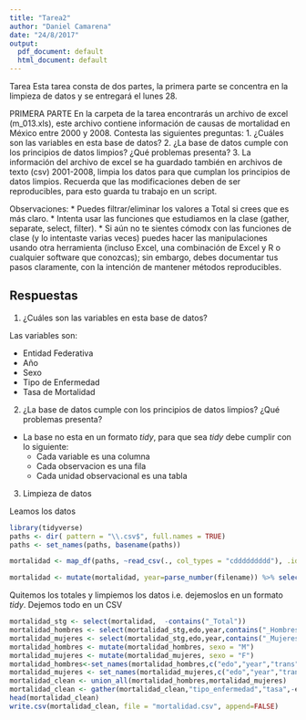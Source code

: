 ```yaml
---
title: "Tarea2"
author: "Daniel Camarena"
date: "24/8/2017"
output:
  pdf_document: default
  html_document: default
---
```


Tarea 
Esta tarea consta de dos partes, la primera parte se concentra en la limpieza de datos y se entregará el lunes 28.

PRIMERA PARTE
En la carpeta de la tarea encontrarás un archivo de excel (m_013.xls), este archivo contiene información
de causas de mortalidad en México entre 2000 y 2008. Contesta las siguientes preguntas:
1. ¿Cuáles son las variables en esta base de datos? 
2. ¿La base de datos cumple con los principios de datos limpios? ¿Qué problemas presenta?
3. La información del archivo de excel se ha guardado también en archivos de texto (csv) 2001-2008, limpia los datos para que cumplan los principios de datos limpios. Recuerda que las modificaciones deben de ser reproducibles, para esto guarda tu trabajo en un script.

Observaciones:
* Puedes filtrar/eliminar los valores a Total si crees que es más claro.
* Intenta usar las funciones que estudiamos en la clase (gather, separate, select, filter).
* Si aún no te sientes cómodx con las funciones de clase (y lo intentaste varias veces) puedes hacer las manipulaciones usando otra herramienta (incluso Excel, una combinación de Excel y R o cualquier software que conozcas); sin embargo, debes 
documentar tus pasos claramente, con la intención de mantener métodos reproducibles.

## Respuestas

1. ¿Cuáles son las variables en esta base de datos? 

Las variables son:

+ Entidad Federativa
+ Año
+ Sexo
+ Tipo de Enfermedad
+ Tasa de Mortalidad

2. ¿La base de datos cumple con los principios de datos limpios? ¿Qué problemas presenta?

* La base no esta en un formato *tidy*, para que sea *tidy* debe cumplir con lo siguiente:
   + Cada variable es una columna
   + Cada observacion es una fila
   + Cada unidad observacional es una tabla

3. Limpieza de datos

Leamos los datos
```r
library(tidyverse)
paths <- dir( pattern = "\\.csv$", full.names = TRUE) 
paths <- set_names(paths, basename(paths))

mortalidad <- map_df(paths, ~read_csv(., col_types = "cddddddddd"), .id = "filename")

mortalidad <- mutate(mortalidad, year=parse_number(filename)) %>% select(-filename)
```

Quitemos los totales y limpiemos los datos i.e. dejemoslos en un formato *tidy*. Dejemos todo en un CSV
```r
mortalidad_stg <- select(mortalidad,  -contains("_Total"))
mortalidad_hombres <- select(mortalidad_stg,edo,year,contains("_Hombres"))
mortalidad_mujeres <- select(mortalidad_stg,edo,year,contains("_Mujeres"))
mortalidad_hombres <- mutate(mortalidad_hombres, sexo = "M")
mortalidad_mujeres <- mutate(mortalidad_mujeres, sexo = "F")
mortalidad_hombres<-set_names(mortalidad_hombres,c("edo","year","trans","noTrans","lesiones","sexo"))
mortalidad_mujeres <- set_names(mortalidad_mujeres,c("edo","year","trans","noTrans","lesiones","sexo"))
mortalidad_clean <- union_all(mortalidad_hombres,mortalidad_mujeres)
mortalidad_clean <- gather(mortalidad_clean,"tipo_enfermedad","tasa",-edo,-year,-sexo)
head(mortalidad_clean)
write.csv(mortalidad_clean, file = "mortalidad.csv", append=FALSE)
```
